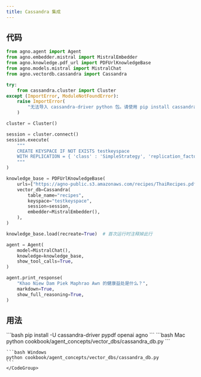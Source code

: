 ```yaml
---
title: Cassandra 集成
---
```


## 代码

```python cookbook/agent_concepts/vector_dbs/cassandra_db.py
from agno.agent import Agent
from agno.embedder.mistral import MistralEmbedder
from agno.knowledge.pdf_url import PDFUrlKnowledgeBase
from agno.models.mistral import MistralChat
from agno.vectordb.cassandra import Cassandra

try:
    from cassandra.cluster import Cluster
except (ImportError, ModuleNotFoundError):
    raise ImportError(
        "无法导入 cassandra-driver python 包。请使用 pip install cassandra-driver 进行安装。"
    )

cluster = Cluster()

session = cluster.connect()
session.execute(
    """
    CREATE KEYSPACE IF NOT EXISTS testkeyspace
    WITH REPLICATION = { 'class' : 'SimpleStrategy', 'replication_factor' : 1 }
    """
)

knowledge_base = PDFUrlKnowledgeBase(
    urls=["https://agno-public.s3.amazonaws.com/recipes/ThaiRecipes.pdf"],
    vector_db=Cassandra(
        table_name="recipes",
        keyspace="testkeyspace",
        session=session,
        embedder=MistralEmbedder(),
    ),
)

knowledge_base.load(recreate=True)  # 首次运行时注释掉此行

agent = Agent(
    model=MistralChat(),
    knowledge=knowledge_base,
    show_tool_calls=True,
)

agent.print_response(
    "Khao Niew Dam Piek Maphrao Awn 的健康益处是什么？",
    markdown=True,
    show_full_reasoning=True,
)
```

## 用法

<Steps>
  <Snippet file="create-venv-step.mdx" />

  <Step title="安装库">
    ```bash
    pip install -U cassandra-driver pypdf openai agno
    ```
  </Step>

  <Step title="运行 Agent">
    <CodeGroup>
    ```bash Mac
    python cookbook/agent_concepts/vector_dbs/cassandra_db.py
    ```

    ```bash Windows
    python cookbook/agent_concepts/vector_dbs/cassandra_db.py
    ```
    </CodeGroup>
  </Step>
</Steps>